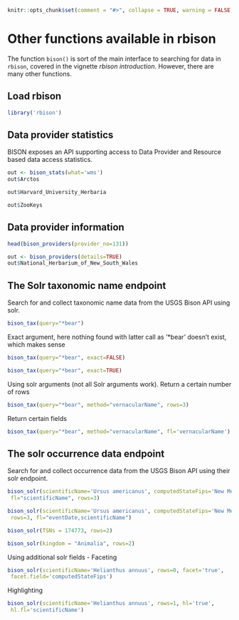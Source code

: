 <!--
%\VignetteEngine{knitr}
%\VignetteIndexEntry{Other functions}
-->

```r
knitr::opts_chunk$set(comment = "#>", collapse = TRUE, warning = FALSE, message = FALSE)
```

Other functions available in rbison
======

The function `bison()` is sort of the main interface to searching for data in `rbison`, covered in the vignette _rbison introduction_. However, there are many other functions.


## Load rbison

```r
library('rbison')
```

## Data provider statistics

BISON exposes an API supporting access to Data Provider and Resource based data access statistics.

```r
out <- bison_stats(what='wms')
out$Arctos
```

```r
out$Harvard_University_Herbaria
```

```r
out$ZooKeys
```

## Data provider information

```r
head(bison_providers(provider_no=131))
```

```r
out <- bison_providers(details=TRUE)
out$National_Herbarium_of_New_South_Wales
```

## The Solr taxonomic name endpoint

Search for and collect taxonomic name data from the USGS Bison API using solr.

```r
bison_tax(query="*bear")
```

Exact argument, here nothing found with latter call as '*bear' doesn't exist, which makes sense

```r
bison_tax(query="*bear", exact=FALSE)
```

```r
bison_tax(query="*bear", exact=TRUE)
```

Using solr arguments (not all Solr arguments work). Return a certain number of rows

```r
bison_tax(query="*bear", method="vernacularName", rows=3)
```

Return certain fields

```r
bison_tax(query="*bear", method="vernacularName", fl='vernacularName')
```

## The solr occurrence data endpoint

Search for and collect occurrence data from the USGS Bison API using their solr endpoint.

```r
bison_solr(scientificName='Ursus americanus', computedStateFips='New Mexico',
 fl="scientificName", rows=3)
```

```r
bison_solr(scientificName='Ursus americanus', computedStateFips='New Mexico',
 rows=3, fl="eventDate,scientificName")
```

```r
bison_solr(TSNs = 174773, rows=2)
```

```r
bison_solr(kingdom = "Animalia", rows=2)
```

Using additional solr fields - Faceting

```r
bison_solr(scientificName='Helianthus annuus', rows=0, facet='true',
 facet.field='computedStateFips')
```

Highlighting

```r
bison_solr(scientificName='Helianthus annuus', rows=1, hl='true',
 hl.fl='scientificName')
```
